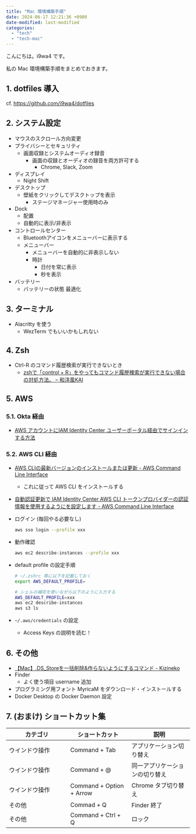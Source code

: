 ```yaml
---
title: "Mac 環境構築手順"
date: 2024-06-17 12:21:36 +0900
date-modified: last-modified
categories:
  - "tech"
  - "tech-mac"
---
```


こんにちは。i9wa4 です。

私の Mac 環境構築手順をまとめておきます。

## 1. dotfiles 導入

cf. <https://github.com/i9wa4/dotfiles>

## 2. システム設定

- マウスのスクロール方向変更
- プライバシーとセキュリティ
    - 画面収録とシステムオーディオ録音
        - 画面の収録とオーディオの録音を両方許可する
            - Chrome, Slack, Zoom
- ディスプレイ
    - Night Shift
- デスクトップ
    - 壁紙をクリックしてデスクトップを表示
        - ステージマネージャー使用時のみ
- Dock
    - 配置
    - 自動的に表示/非表示
- コントロールセンター
    - Bluetoothアイコンをメニューバーに表示する
    - メニューバー
        - メニューバーを自動的に非表示しない
        - 時計
            - 日付を常に表示
            - 秒を表示
- バッテリー
    - バッテリーの状態 最適化

## 3. ターミナル

- Alacritty を使う
    - WezTerm でもいいかもしれない

## 4. Zsh

- Ctrl-R のコマンド履歴検索が実行できないとき
    - [zshで「control + R」をやってもコマンド履歴検索が実行できない場合の対処方法。 – 和洋風KAI](https://wayohoo.com/article/6922)

## 5. AWS

### 5.1. Okta 経由

- [AWS アカウントにIAM Identity Center ユーザーポータル経由でサインインする方法](https://www.notion.so/AWS-IAM-Identity-Center-a4eda510decb43f6a51c1df902acf84a?pvs=21)

### 5.2. AWS CLI 経由

- [AWS CLIの最新バージョンのインストールまたは更新 - AWS Command Line Interface](https://docs.aws.amazon.com/ja_jp/cli/latest/userguide/getting-started-install.html)
    - これに従って AWS CLI をインストールする
- [自動認証更新で IAM Identity Center AWS CLI トークンプロバイダーの認証情報を使用するようにを設定します - AWS Command Line Interface](https://docs.aws.amazon.com/ja_jp/cli/latest/userguide/sso-configure-profile-token.html)
- ログイン (毎回やる必要なし)

    ```sh
    aws sso login --profile xxx
    ```

- 動作確認

    ```sh
    aws ec2 describe-instances --profile xxx
    ```

- default profile の設定手順

    ```sh
    # ~/.zshrc 等に以下を記載しておく
    export AWS_DEFAULT_PROFILE=

    # シェルの補完を使いながら以下のように入力する
    AWS_DEFAULT_PROFILE=xxx
    aws ec2 describe-instances
    aws s3 ls
    ```

- `~/.aws/credentials` の設定
    - Access Keys の説明を読む！

## 6. その他

- [【Mac】.DS_Storeを一括削除&作らないようにするコマンド - Kizineko](https://kizineko.com/delete-dsstore/)
- Finder
    - よく使う項目 username 追加
- プログラミング用フォント MyricaM をダウンロード・インストールする
- Docker Desktop の Docker Daemon 設定

## 7. (おまけ) ショートカット集

| カテゴリ       | ショートカット           | 説明                           |
| ---            | ---                      | ---                            |
| ウインドウ操作 | Command + Tab            | アプリケーション切り替え       |
| ウインドウ操作 | Command + @              | 同一アプリケーションの切り替え |
| ウインドウ操作 | Command + Option + Arrow | Chrome タブ切り替え            |
| その他         | Commad  + Q              | Finder 終了                    |
| その他         | Command + Ctrl + Q       | ロック                         |
